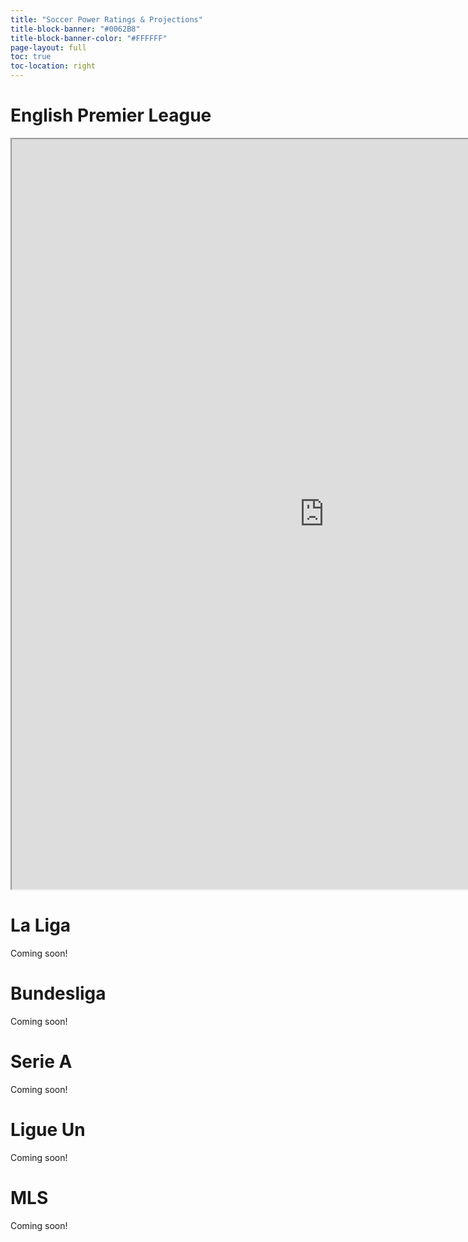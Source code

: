 ```yaml
---
title: "Soccer Power Ratings & Projections"
title-block-banner: "#0062B8"
title-block-banner-color: "#FFFFFF"
page-layout: full
toc: true
toc-location: right
---
```


# English Premier League

::: {#EPL}

```{=html}
<iframe width="1000" height="1200" src="https://website-public-data.s3.amazonaws.com/soccer_data/tables/epl_projections.html" title=""></iframe>
```


:::

# La Liga

::: {#LaLiga}
Coming soon!
:::

# Bundesliga

::: {#Bundesliga}
Coming soon!
:::

# Serie A

::: {#SerieA}
Coming soon!
:::

# Ligue Un

::: {#LigueUn}
Coming soon!
:::

# MLS

::: {#MLS}
Coming soon!
:::
